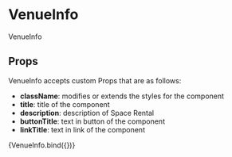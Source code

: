
<Meta title="components/molecules/VenueInfo" decorators={[withDesign]} />

# VenueInfo

VenueInfo

## Props

VenueInfo accepts custom Props that are as follows:

- <b>className</b>: modifies or extends the styles for the component
- <b>title</b>: title of the component
- <b>description</b>: description of Space Rental
- <b>buttonTitle</b>: text in button of the component
- <b>linkTitle</b>: text in link of the component

<Canvas>
  <Story
    name="VenueInfo"
    parameters={{
      design: {
        type: 'figma',
        url: '',
      },
    }}
    args={{
      id: 'id1',
      imageSrc: string,
      title: 'Lorem Ipsum',
      description: 'Lorem Ipsum dolor amit, Lorem Ipsum dolor amit Lorem Ipsum dolor amit,Lorem Ipsum dolor amit.',
      buttonTitle: 'Detail',
      linkTitle: 'Rezervovať',
    }}
  >
    {VenueInfo.bind({})}
  </Story>
</Canvas>

<ArgsTable of={VenueInfo} />
